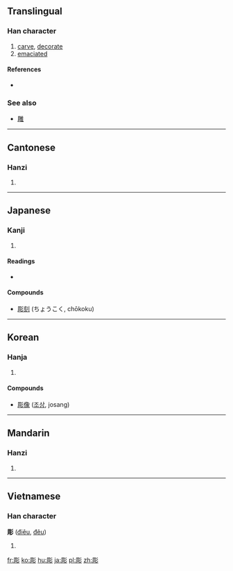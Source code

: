 {{also|雕}}
==Translingual==

===Han character===
{{Han char|rn=59|rad=彡|as=08|sn=11|four=7222<sub>2</sub>|canj=月口竹竹竹 (BRHHH)|ids=⿰[[周]][[彡]]}}

# [[carve]], [[decorate]]
# [[emaciated]]

====References====
* {{Han ref|kx=0363.230|dkj=09995|dj=0683.030|hdz=20855.040|uh=5F6B|ud=24427|bh=B16E|bd=45422}}

===See also===
* [[雕]]

----

==Cantonese==

===Hanzi===
{{yue-hanzi|jyut=[[diu1]]|y=diu1}}

# {{defn|lang=yue|sort=彡08}}

----

==Japanese==

===Kanji===
{{ja-kanji|grade=c|rs=彡08}}

# {{defn|lang=ja|sort=彡08}}

====Readings====
* {{ja-readings|on=[[ちょう]] (chō)|kun=[[ほる]] (horu)}}

====Compounds====
* [[彫刻]] (ちょうこく, chōkoku)

----

==Korean==

===Hanja===
{{ko-hanja|hangeul=조|eumhun=|rv=jo|mr=cho|y=co}}

# {{defn|lang=ko|sort=彡08}}

====Compounds====
* [[彫像]] ([[조상]], josang)

----

==Mandarin==

===Hanzi===
{{cmn-hanzi|pin=[[diāo]] ([[diao1]])|wg=tiao<sup>1</sup>}}

# {{defn|lang=cmn|sort=彡08}}

----

==Vietnamese==

===Han character===
'''彫''' ([[điêu]], [[đêu]])

# {{defn|lang=vi}}

[[fr:彫]]
[[ko:彫]]
[[hu:彫]]
[[ja:彫]]
[[pl:彫]]
[[zh:彫]]